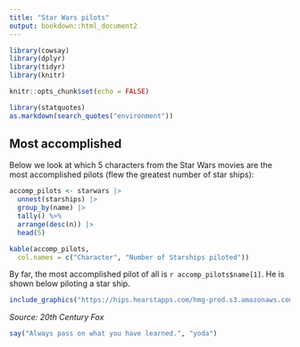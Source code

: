 ```yaml
---
title: "Star Wars pilots"
output: bookdown::html_document2
---
```


```r
library(cowsay)
library(dplyr)
library(tidyr)
library(knitr)

knitr::opts_chunk$set(echo = FALSE)
```

```r
library(statquotes)
as.markdown(search_quotes("environment"))
```

## Most accomplished

Below we look at which 5 characters from the Star Wars movies
are the most accomplished pilots (flew the greatest number of star ships):

```r
accomp_pilots <- starwars |> 
  unnest(starships) |>  
  group_by(name) |> 
  tally() %>% 
  arrange(desc(n)) |> 
  head(5)

kable(accomp_pilots,
  col.names = c("Character", "Number of Starships piloted"))
```

By far, the most accomplished pilot of all is `r accomp_pilots$name[1]`. 
He is shown below piloting a star ship.

```r
include_graphics("https://hips.hearstapps.com/hmg-prod.s3.amazonaws.com/images/ewan-mcgregor-obi-wan-1570898048.jpg")
```

*Source: 20th Century Fox*

```r
say("Always pass on what you have learned.", "yoda")
```